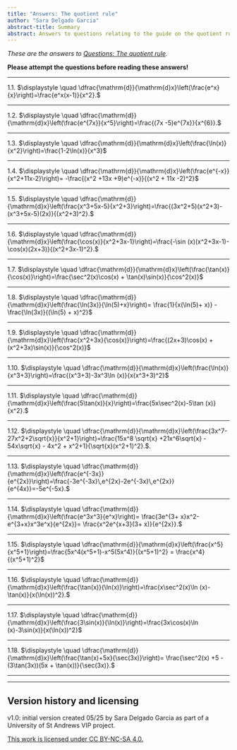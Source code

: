 ```yaml
---
title: "Answers: The quotient rule"
author: "Sara Delgado Garcia"
abstract-title: Summary
abstract: Answers to questions relating to the guide on the quotient rule.
---
```


*These are the answers to [Questions: The quotient rule](../questions/qs-quotientrule.qmd).* 

**Please attempt the questions before reading these answers!**

---

1.1. $\displaystyle \quad \dfrac{\mathrm{d}}{\mathrm{d}x}\left(\frac{e^x}{x}\right)=\frac{e^x(x-1)}{x^2}.$

---

1.2. $\displaystyle \quad \dfrac{\mathrm{d}}{\mathrm{d}x}\left(\frac{e^{7x}}{x^5}\right)=\frac{(7x -5)e^{7x}}{x^{6}}.$

---

1.3. $\displaystyle \quad \dfrac{\mathrm{d}}{\mathrm{d}x}\left(\frac{\ln(x)}{x^2}\right)=\frac{1-2\ln(x)}{x^3}$

---

1.4. $\displaystyle \quad \dfrac{\mathrm{d}}{\mathrm{d}x}\left(\frac{e^{-x}}{x^2+11x-2}\right)= -\frac{(x^2 +13x +9)e^{-x}}{(x^2 + 11x -2)^2}$

---

1.5. $\displaystyle \quad \dfrac{\mathrm{d}}{\mathrm{d}x}\left(\frac{x^3+5x-5}{x^2+3}\right)=\frac{(3x^2+5)(x^2+3)-(x^3+5x-5)(2x)}{(x^2+3)^2}.$

---

1.6. $\displaystyle \quad \dfrac{\mathrm{d}}{\mathrm{d}x}\left(\frac{\cos(x)}{x^2+3x-1}\right)=\frac{-\sin (x)(x^2+3x-1)-\cos(x)(2x+3)}{(x^2+3x-1)^2}.$

---

1.7. $\displaystyle \quad \dfrac{\mathrm{d}}{\mathrm{d}x}\left(\frac{\tan(x)}{\cos(x)}\right)=\frac{\sec^2(x)\cos(x) + \tan(x)\sin(x)}{\cos^2(x)}$

---

1.8. $\displaystyle \quad \dfrac{\mathrm{d}}{\mathrm{d}x}\left(\frac{\ln(3x)}{\ln(5)+x}\right)= \frac{1}{x(\ln(5)+ x)} - \frac{\ln(3x)}{(\ln(5) + x)^2}$

---

1.9. $\displaystyle \quad \dfrac{\mathrm{d}}{\mathrm{d}x}\left(\frac{x^2+3x}{\cos(x)}\right)=\frac{(2x+3)\cos(x) + (x^2+3x)\sin(x)}{\cos^2(x)}$

---

1.10. $\displaystyle \quad \dfrac{\mathrm{d}}{\mathrm{d}x}\left(\frac{\ln(x)}{x^3+3}\right)=\frac{(x^3+3)-3x^3\ln (x)}{x(x^3+3)^2}$

---

1.11. $\displaystyle \quad \dfrac{\mathrm{d}}{\mathrm{d}x}\left(\frac{5\tan(x)}{x}\right)=\frac{5x\sec^2(x)-5\tan (x)}{x^2}.$

---

1.12. $\displaystyle \quad \dfrac{\mathrm{d}}{\mathrm{d}x}\left(\frac{3x^7-27x^2+2\sqrt{x}}{x^2+1}\right)=\frac{15x^8 \sqrt{x} +21x^6\sqrt{x} - 54x\sqrt{x} - 4x^2 + x^2+1}{\sqrt{x}(x^2+1)^2}.$.

---

1.13. $\displaystyle \quad \dfrac{\mathrm{d}}{\mathrm{d}x}\left(\frac{e^{-3x}}{e^{2x}}\right)=\frac{-3e^{-3x}\,e^{2x}-2e^{-3x}\,e^{2x}}{e^{4x}}=-5e^{-5x}.$

---

1.14. $\displaystyle \quad \dfrac{\mathrm{d}}{\mathrm{d}x}\left(\frac{e^3x^3}{e^x}\right)= \frac{3e^{3+ x}x^2-e^{3+x}x^3e^x}{e^{2x}}= \frac{x^2e^{x+3}(3+ x)}{e^{2x}}.$

---

1.15. $\displaystyle \quad \dfrac{\mathrm{d}}{\mathrm{d}x}\left(\frac{x^5}{x^5+1}\right)=\frac{5x^4(x^5+1)-x^5(5x^4)}{(x^5+1)^2} = \frac{x^4}{(x^5+1)^2}$

---

1.16. $\displaystyle \quad \dfrac{\mathrm{d}}{\mathrm{d}x}\left(\frac{\tan(x)}{\ln(x)}\right)=\frac{x\sec^2(x)\ln (x)-\tan(x)}{x(\ln(x))^2}.$

---

1.17. $\displaystyle \quad \dfrac{\mathrm{d}}{\mathrm{d}x}\left(\frac{3\sin(x)}{\ln(x)}\right)=\frac{3x\cos(x)\ln (x)-3\sin(x)}{x(\ln(x))^2}$

---

1.18. $\displaystyle \quad \dfrac{\mathrm{d}}{\mathrm{d}x}\left(\frac{\tan(x)+5x}{\sec(3x)}\right)= \frac{\sec^2(x) +5 - (3\tan(3x))(5x + \tan(x))}{\sec(3x)}.$

---

---

## Version history and licensing {-}

v1.0: initial version created 05/25 by Sara Delgado Garcia as part of a University of St Andrews VIP project.

[This work is licensed under CC BY-NC-SA 4.0.](https://creativecommons.org/licenses/by-nc-sa/4.0/?ref=chooser-v1)


